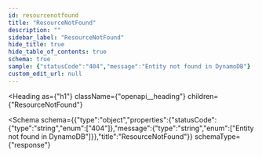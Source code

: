 ```yaml
---
id: resourcenotfound
title: "ResourceNotFound"
description: ""
sidebar_label: "ResourceNotFound"
hide_title: true
hide_table_of_contents: true
schema: true
sample: {"statusCode":"404","message":"Entity not found in DynamoDB"}
custom_edit_url: null
---
```



<Heading
  as={"h1"}
  className={"openapi__heading"}
  children={"ResourceNotFound"}
>
</Heading>





<Schema
  schema={{"type":"object","properties":{"statusCode":{"type":"string","enum":["404"]},"message":{"type":"string","enum":["Entity not found in DynamoDB"]}},"title":"ResourceNotFound"}}
  schemaType={"response"}
>
  
</Schema>
            